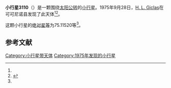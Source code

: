 {{Infobox planet
| bgcolour = #FFFFC0
| name = 3110 Wagman
| symbol = 
| image = 
| caption = 
| discovery = yes
| discovery_ref = 
| discoverer = [[H._L._Giclas|H. L. Giclas]]
| discovery_site = [[可可尼诺县|可可尼诺县]] 
| discovered = 1975年9月28日
| designations = yes
| mp_name = 
| named_after = 
| alt_names = 1975 SC/ 1930 US / 1971 TJ / 1977 ED3 / 1979 QN8 / 1979 SV3 / 1983 RS2
| mp_category = [[主带小行星|主带小行星]]
| orbit_ref = <ref name="a">[http://ssd.jpl.nasa.gov/sbdb.cgi?sstr=3110 3110 Wagman] {{Wayback|url=http://ssd.jpl.nasa.gov/sbdb.cgi?sstr=3110 |date=20200917230314 }}，小行星數據庫瀏覽器（JPL Small-Body Database Browser）－[[美国国家航空航天局|美国国家航空航天局]]喷气推进实验室</ref>
| epoch = 2456400.5 (2013年4月18日更新)
| aphelion = {{convert|2.8849575|AU|km|3|abbr=on|lk=out}}
| perihelion = {{convert|2.2387727|AU|km|3|abbr=on}}
| semimajor = {{convert|2.5618651|AU|km|3|abbr=on}}
| eccentricity = 0.1261161
| period = 1497.727511 [[日|日]]<br />4.1[[儒略年|儒略年]]
| avg_speed = 
| inclination = 2.23803
| asc_node = 347.74857
| mean_anomaly = 
| arg_peri = 75.11520
| satellites = 
| physical_characteristics = yes
| dimensions = 
| mass = 
| density = 
| surface_grav = 
| escape_velocity = 
| sidereal_day = 
| axial_tilt = 
| pole_ecliptic_lat = 
| pole_ecliptic_lon = 
| albedo = 
| temperatures= 
| temp_name1 = 
| mean_temp_1 = 
| max_temp_1 = 
| temp_name2 = 
| max_temp_2 = 
| spectral_type = 
| abs_magnitude = 75.11520
}}

'''小行星3110'''（{{lang-en|3110 Wagman}}）是一颗围绕[[太阳|太阳]][[公转|公转]]的[[小行星|小行星]]。1975年9月28日，[[H._L._Giclas|H. L. Giclas]]在可可尼诺县发现了此天体<ref name="a" /><ref>{{cite news|title=小行星列表|url=http://cfa-www.harvard.edu/iau/lists/NumberedMPs.txt|accessdate=2013-07-08|newspaper=哈佛大学|archive-date=2008-05-17|archive-url=https://web.archive.org/web/20080517010638/http://cfa-www.harvard.edu/iau/lists/NumberedMPs.txt|dead-url=no}}</ref>。

这颗小行星的[[绝对星等|绝对星等]]为75.11520等<ref name="a" />。

==参考文献==
{{reflist}}
{{Minor Planet Number|[[小行星3109|小行星3109]]|[[小行星3111|小行星3111]]}}

{{小天体}}

[[Category:小行星带天体|Category:小行星带天体]]
[[Category:1975年发现的小行星|Category:1975年发现的小行星]]

{{asteroid-stub}}